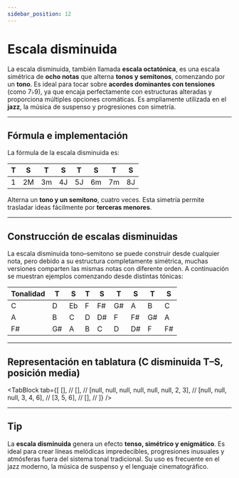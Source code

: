 ```yaml
---
sidebar_position: 12
---
```


# Escala disminuida

La escala disminuida, también llamada **escala octatónica**, es una escala simétrica de **ocho notas** que alterna **tonos y semitonos**, comenzando por un **tono**. Es ideal para tocar sobre **acordes dominantes con tensiones** (como 7♭9), ya que encaja perfectamente con estructuras alteradas y proporciona múltiples opciones cromáticas. Es ampliamente utilizada en el **jazz**, la música de suspenso y progresiones con simetría.

---

## Fórmula e implementación

La fórmula de la escala disminuida es:

| T   | S   | T   | S   | T   | S   | T   | S   |
| --- | --- | --- | --- | --- | --- | --- | --- |
| 1   | 2M  | 3m  | 4J  | 5J  | 6m  | 7m  | 8J  |

Alterna un **tono y un semitono**, cuatro veces. Esta simetría permite trasladar ideas fácilmente por **terceras menores**.

---

## Construcción de escalas disminuidas

La escala disminuida tono–semitono se puede construir desde cualquier nota, pero debido a su estructura completamente simétrica, muchas versiones comparten las mismas notas con diferente orden. A continuación se muestran ejemplos comenzando desde distintas tónicas:

| Tonalidad | T   | S   | T   | S   | T   | S   | T   | S   |
| --------- | --- | --- | --- | --- | --- | --- | --- | --- |
| C         | D   | Eb  | F   | F#  | G#  | A   | B   | C   |
| A         | B   | C   | D   | D#  | F   | F#  | G#  | A   |
| F#        | G#  | A   | B   | C   | D   | D#  | F   | F#  |

---

## Representación en tablatura (C disminuida T–S, posición media)

<TabBlock
  tab={[
    [], //
    [], //
    [null, null, null, null, null, null, 2, 3], //
    [null, null, null, 3, 4, 6], //
    [3, 5, 6], //
    [], //
  ]}
/>

---

## Tip

La **escala disminuida** genera un efecto **tenso, simétrico y enigmático**. Es ideal para crear líneas melódicas impredecibles, progresiones inusuales y atmósferas fuera del sistema tonal tradicional. Su uso es frecuente en el jazz moderno, la música de suspenso y el lenguaje cinematográfico.

<DonateButton />
<Comments />
